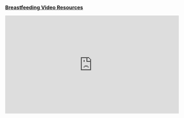 ### [Breastfeeding Video Resources](https://www.youtube.com/watch?list=PLjMiW4a-xY25yfXuJilwamLVHCfxT0v3D&v=9oVvsYQWFAA&embeds_referring_euri=https%3A%2F%2Finfoforfamilies.github.io%2F&source_ve_path=NzAzNDQsOTY3MTQ&feature=emb_imp_woyt)
<iframe width="560" height="315" src="https://www.youtube.com/embed/videoseries?list=PLjMiW4a-xY25yfXuJilwamLVHCfxT0v3D" title="YouTube video player" frameborder="0" allow="accelerometer; autoplay; clipboard-write; encrypted-media; gyroscope; picture-in-picture; web-share" allowfullscreen></iframe>